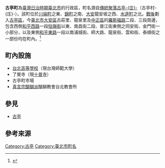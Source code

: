 {{japanese|japanese=古亭町|kana=こていちょう|romaji=Koteichō}}
'''古亭町'''為[[臺灣|臺灣]][[臺灣日治時期|日治時期]][[臺北市_(州轄市)|臺北市]]的行政區，町名源自[[街庄社鄉|傳統聚落]][[古亭_(臺北市)|古亭-{庄}-]]（古亭村-{庄}-）。該町位於[[川端町_(台北市)|川端町]]之東、[[錦町_(台北市)|錦町]]之南、[[大安_(臺北市)|大安]]龍安坡之西、[[水道町|水道町]]之北。[[臺灣戰後時期|戰後]]劃入[[古亭區|古亭區]]，今[[臺北市|臺北市]][[大安區_(臺北市)|大安區]]古莊里、龍泉里及[[中正區_(台北市)|中正區]]的[[羅斯福路_(台北市)|羅斯福路]]二段、三段周邊，包含西側[[和平西路|和平西路]]一段[[牯嶺街|牯嶺街]]以東、南昌街二段、晉江街東側之同安街、金門街一小部分，以及東側[[和平東路|和平東路]]一段以南浦城街、師大路、龍泉街、雲和街、泰順街之一部份均在町內。<ref>{{cite web |title=臺北市百年歷史地圖 |url=http://gissrv4.sinica.edu.tw/gis/taipei.aspx |website=中央研究院人文社會科學研究中心地理資訊科學研究專題中心 |quote=改正臺北市全圖(1936) |access-date=2019-05-07 |archive-date=2021-12-19 |archive-url=https://web.archive.org/web/20211219044832/http://gissrv4.sinica.edu.tw/gis/taipei.aspx }}</ref>

==町內設施==
*[[台北高等學校|台北高等學校]]（現台灣師範大學）
*了覺寺（現[[十普寺|十普寺]]）
*古亭町市場
*[[真言宗醍醐派|真言宗醍醐派]]醍醐教會台北教會所

==參見==
*[[古亭_(臺北市)|古亭]]

==參考來源==
{{reflist}}

{{台北市舊町名}}
{{TW-geo-stub}}

[[Category:古亭|Category:古亭]]
[[Category:臺北市町名|Category:臺北市町名]]